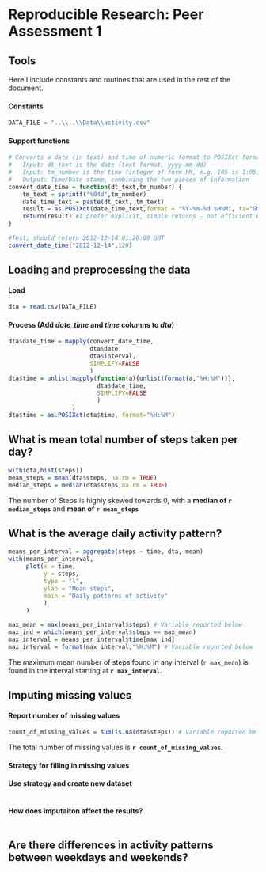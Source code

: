 # Reproducible Research: Peer Assessment 1

## Tools
Here I include constants and routines that are used in the rest of the document.

#### Constants
```r
DATA_FILE = "..\\..\\Data\\activity.csv"
```

#### Support functions
```r
# Converts a date (in text) and time of numeric format to POSIXct format
#   Input: dt_text is the date (text format, yyyy-mm-dd)
#   Input: tm_number is the time (integer of form hM, e.g. 105 is 1:05)
#   Output: Time/Date stamp, combining the two pieces of information
convert_date_time = function(dt_text,tm_number) {
    tm_text = sprintf("%04d",tm_number)
    date_time_text = paste(dt_text, tm_text)
    result = as.POSIXct(date_time_text,format = "%Y-%m-%d %H%M", tz="GMT")
    return(result) #I prefer explicit, simple returns - not efficient but...
}

#Test; should return 2012-12-14 01:20:00 GMT
convert_date_time("2012-12-14",120)
```

## Loading and preprocessing the data

#### Load
```r
dta = read.csv(DATA_FILE)
```
#### Process (Add *date_time* and *time* columns to *dta*)
```r
dta$date_time = mapply(convert_date_time,
                       dta$date,
                       dta$interval,
                       SIMPLIFY=FALSE
                       )
dta$time = unlist(mapply(function(a){unlist(format(a,"%H:%M"))}, 
                         dta$date_time, 
                         SIMPLIFY=FALSE
                         )
                  )
dta$time = as.POSIXct(dta$time, format="%H:%M")
```

## What is mean total number of steps taken per day?
```r
with(dta,hist(steps))
mean_steps = mean(dta$steps, na.rm = TRUE)
median_steps = median(dta$steps,na.rm = TRUE)
```
The number of Steps is highly skewed towards 0, 
with a **median of `r median_steps`** and **mean of `r mean_steps`**

## What is the average daily activity pattern?
```r
means_per_interval = aggregate(steps ~ time, dta, mean)
with(means_per_interval, 
     plot(x = time,
          y = steps,
          type = "l",
          ylab = "Mean steps",
          main = "Daily patterns of activity"
          )
     )

max_mean = max(means_per_interval$steps) # Variable reported below
max_ind = which(means_per_interval$steps == max_mean)
max_interval = means_per_interval$time[max_ind]
max_interval = format(max_interval,"%H:%M") # Variable reported below
```

The maximum mean number of steps found in any interval (`r max_mean`)
is found in the interval starting at **`r max_interval`**.

## Imputing missing values

#### Report number of missing values
```r
count_of_missing_values = sum(is.na(dta$steps)) # Variable reported below

```

The total number of missing values is **`r count_of_missing_values`**.

#### Strategy for filling in missing values

#### Use strategy and create new dataset
```r


```

#### How does imputaiton affect the results?
```r

```

## Are there differences in activity patterns between weekdays and weekends?
